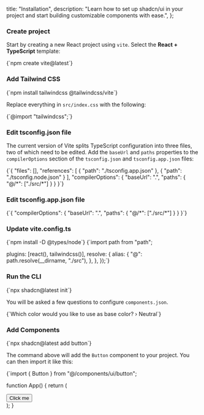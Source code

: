 
  title: "Installation",
  description:
    "Learn how to set up shadcn/ui in your project and start building customizable components with ease.",
};

<DocsLayout title={meta.title} description={meta.description}>

### Create project

Start by creating a new React project using `vite`. Select the **React + TypeScript** template:

<CodeBlock language="bash">
{`npm create vite@latest`}
</CodeBlock>

### Add Tailwind CSS

<CodeBlock language="bash">
{`npm install tailwindcss @tailwindcss/vite`}
</CodeBlock>

Replace everything in `src/index.css` with the following:

<CodeBlock language="css">
{`@import "tailwindcss";`}
</CodeBlock>

### Edit tsconfig.json file

The current version of Vite splits TypeScript configuration into three files, two of which need to be edited.
Add the `baseUrl` and `paths` properties to the `compilerOptions` section of the `tsconfig.json` and
`tsconfig.app.json` files:

<CodeBlock language="ts">
{`{
  "files": [],
  "references": [
    { "path": "./tsconfig.app.json" },
    { "path": "./tsconfig.node.json" }
  ],
  "compilerOptions": {
    "baseUrl": ".",
    "paths": { "@/*": ["./src/*"] }
  }
}`}
</CodeBlock>

### Edit tsconfig.app.json file

<CodeBlock language="ts">
{`{
  "compilerOptions": {
    "baseUrl": ".",
    "paths": { "@/*": ["./src/*"] }
  }
}`}
</CodeBlock>

### Update vite.config.ts

<CodeBlock language="bash">
{`npm install -D @types/node`}
</CodeBlock>

<CodeBlock language="ts">
{`import path from "path";

  plugins: [react(), tailwindcss()],
  resolve: {
    alias: {
      "@": path.resolve(__dirname, "./src"),
    },
  },
});`}
</CodeBlock>

### Run the CLI

<CodeBlock language="bash">
{`npx shadcn@latest init`}
</CodeBlock>

You will be asked a few questions to configure `components.json`.

<CodeBlock language="txt">
{`Which color would you like to use as base color? › Neutral`}
</CodeBlock>

### Add Components

<CodeBlock language="bash">
{`npx shadcn@latest add button`}
</CodeBlock>

The command above will add the `Button` component to your project. You can then import it like this:

<CodeBlock language="tsx">
{`import { Button } from "@/components/ui/button";

function App() {
  return (
    <div className="flex min-h-svh flex-col items-center justify-center">
      <Button>Click me</Button>
    </div>
  );
}

</CodeBlock>

</DocsLayout>
